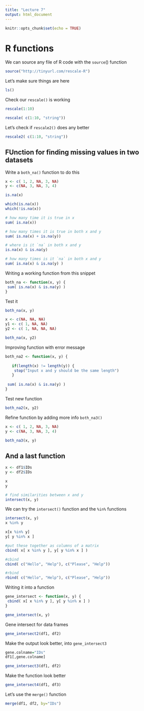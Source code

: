 ```yaml
---
title: "Lecture 7"
output: html_document
---
```


```r
knitr::opts_chunk$set(echo = TRUE)
```


# R functions
We can source any file of R code with the `source`() function

```r
source("http://tinyurl.com/rescale-R")
```


Let's make sure things are here
```r
ls()
```

Check our `rescale()` is working
```r
rescale(1:10)
```

```r
rescale( c(1:10, "string"))
```


Let's check if `rescale2()` does any better
```r
rescale2( c(1:10, "string"))
```

## FUnction for finding missing values in two datasets

Write a `both_na()` function to do this

```r
x <- c( 1, 2, NA, 3, NA)
y <- c(NA, 3, NA, 3, 4)

is.na(x)

which(is.na(x))
which(!is.na(x))
```

```r
# how many time it is true in x
sum( is.na(x))

# how many times it is true in both x and y
sum( is.na(x) + is.na(y))

# where is it `na` in both x and y
is.na(x) & is.na(y)

# how many times is it `na` in both x and y
sum( is.na(x) & is.na(y) )
```


Writing a working function from this snippet
```r
both_na <- function(x, y) {
 sum( is.na(x) & is.na(y) )
}
```

Test it

```r
both_na(x, y)
```

```r
x <- c(NA, NA, NA)
y1 <- c( 1, NA, NA)
y2 <- c( 1, NA, NA, NA)

both_na(x, y2)
```

Improving function with error message
```r
both_na2 <- function(x, y) {
  
   if(length(x) != length(y)) {
    stop("Input x and y should be the same length")
   }
  
 sum( is.na(x) & is.na(y) )
}
```

Test new function
```r
both_na2(x, y2)
```


Refine function by adding more info `both_na3()`
```r
x <- c( 1, 2, NA, 3, NA)
y <- c(NA, 3, NA, 3, 4)

both_na3(x, y)
```





## And a last function
```r
x <- df1$IDs
y <- df2$IDs

x
y
```

```r
# find similarities between x and y
intersect(x, y)
```


We can try the `intersect()` function and the `%in%` functions
```r
intersect(x, y)
x %in% y
```


```r
x[x %in% y]
y[ y %in% x ]

#put these together as columns of a matrix
cbind( x[ x %in% y ], y[ y %in% x ] )
```

```r
#cbind
cbind( c("Hello", "Help"), c("Please", "Help"))

#rbind
rbind( c("Hello", "Help"), c("Please", "Help"))
```

Writing it into a function
```r
gene_intersect <- function(x, y) {
 cbind( x[ x %in% y ], y[ y %in% x ] )
}
```


```r
gene_intersect(x, y)
```


Gene intersect for data frames
```r
gene_intersect2(df1, df2)
```

Make the output look better, into `gene_intersect3`
```r
gene.colname="IDs"
df1[,gene.colname]

gene_intersect3(df1, df2)
```



Make the function look better
```r
gene_intersect4(df1, df3)
```


Let's use the `merge()` function
```r
merge(df1, df2, by="IDs")
```















